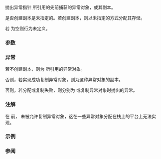 {{cpp/title|rethrow_exception}}
{{cpp/error/navbar}}
{{ddcla|header=exception|since=c++11|constexpr=c++26|
[[noreturn]] void rethrow_exception( std::exception_ptr p );
}}

抛出异常指针 {{c|p}} 所引用的先前捕获的异常对象，或其副本。

是否创建副本是未指定的。若创建副本，则以未指定的方式分配其存储。

若 {{c|p}} 为空则行为未定义。

===参数===
{{par begin}}
{{par|p|非空 {{lc|std::exception_ptr}}}}
{{par end}}

===异常===
若不创建副本，则为 {{c|p}} 所引用的异常对象。

否则，若实现成功复制异常对象，则为这种异常对象的副本。

否则，若分配或复制失败，则分别为 {{lc|std::bad_alloc}} 或复制异常对象时抛出的异常。

===注解===
在 {{wg21|P1675R2}} 前，{{tt|rethrow_exception}} 未被允许复制异常对象，这在一些异常对象分配在栈上的平台上无法实现。

{{ftm begin}}
{{ftm|__cpp_lib_constexpr_exceptions|value=202411L|std=C++26|{{c/core|constexpr}} 的异常类型}}
{{ftm end}}

===示例===
{{include|cpp/error/example exception_ptr}}

===参阅===
{{dsc begin}}
{{dsc inc|cpp/error/dsc exception_ptr}}
{{dsc inc|cpp/error/dsc current_exception}}
{{dsc end}}

{{langlinks|de|en|es|fr|it|ja|pt|ru}}